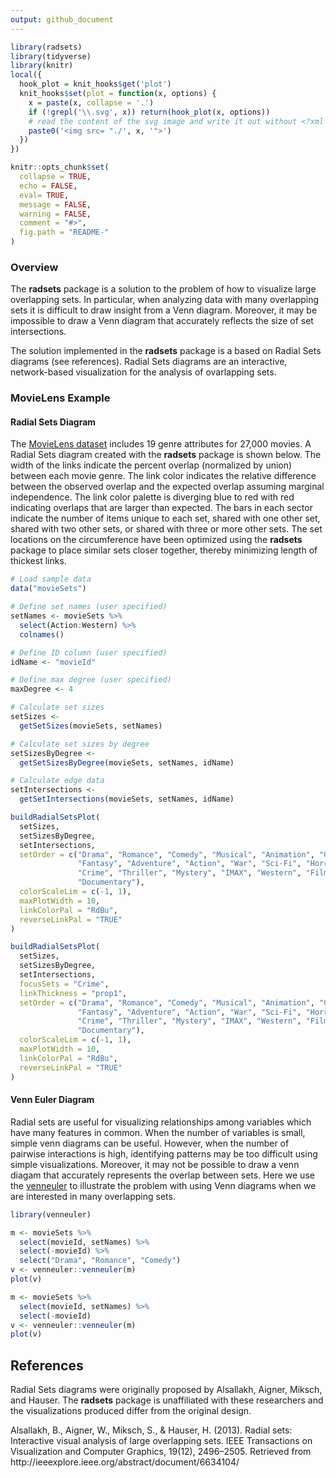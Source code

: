 ```yaml
---
output: github_document
---
```


<!-- README.md is generated from README.Rmd. Please edit that file -->

```r
library(radsets)
library(tidyverse)
library(knitr)
local({
  hook_plot = knit_hooks$get('plot')
  knit_hooks$set(plot = function(x, options) {
    x = paste(x, collapse = '.')
    if (!grepl('\\.svg', x)) return(hook_plot(x, options))
    # read the content of the svg image and write it out without <?xml ... ?>
    paste0('<img src= "./', x, '">')
  })
})
```

```r
knitr::opts_chunk$set(
  collapse = TRUE,
  echo = FALSE, 
  eval= TRUE,
  message = FALSE, 
  warning = FALSE,
  comment = "#>",
  fig.path = "README-"
)
```

### Overview
The **radsets** package is a solution to the problem of how to visualize large overlapping sets. In particular, when analyzing data with many overlapping sets it is difficult to draw insight from a Venn diagram. Moreover, it may be impossible to draw a Venn diagram that accurately reflects the size of set intersections.

The solution implemented in the **radsets** package is a based on Radial Sets diagrams (see references). Radial Sets diagrams are an interactive, network-based visualization for the analysis of ovarlapping sets.

### MovieLens Example
#### Radial Sets Diagram
The [MovieLens dataset](https://grouplens.org/datasets/movielens/20m/) includes 
19 genre attributes for 27,000 movies. A Radial Sets diagram created with the **radsets** package is shown below. The width of the links indicate the percent overlap (normalized by union) between each movie genre. The link color indicates the relative difference between the observed overlap and the expected overlap assuming marginal independence. The link color palette is diverging blue to red with red indicating overlaps that are larger than expected. The bars in each sector indicate the number of items unique to each set, shared with one other set, shared with two other sets, or shared with three or more other sets. The set locations on the circumference have been optimized using the **radsets** package to place similar sets closer together, thereby minimizing length of thickest links.

```r
# Load sample data
data("movieSets")

# Define set names (user specified)
setNames <- movieSets %>%
  select(Action:Western) %>%
  colnames()

# Define ID column (user specified)
idName <- "movieId"

# Define max degree (user specified)
maxDegree <- 4

# Calculate set sizes
setSizes <-
  getSetSizes(movieSets, setNames)

# Calculate set sizes by degree
setSizesByDegree <-
  getSetSizesByDegree(movieSets, setNames, idName)

# Calculate edge data
setIntersections <-
  getSetIntersections(movieSets, setNames, idName)

buildRadialSetsPlot(
  setSizes,
  setSizesByDegree,
  setIntersections,
  setOrder = c("Drama", "Romance", "Comedy", "Musical", "Animation", "Children", 
               "Fantasy", "Adventure", "Action", "War", "Sci-Fi", "Horror", 
               "Crime", "Thriller", "Mystery", "IMAX", "Western", "Film-Noir", 
               "Documentary"),
  colorScaleLim = c(-1, 1),
  maxPlotWidth = 10,
  linkColorPal = "RdBu",
  reverseLinkPal = "TRUE"
)
```

```r

buildRadialSetsPlot(
  setSizes,
  setSizesByDegree,
  setIntersections,
  focusSets = "Crime",
  linkThickness = "prop1",
  setOrder = c("Drama", "Romance", "Comedy", "Musical", "Animation", "Children", 
               "Fantasy", "Adventure", "Action", "War", "Sci-Fi", "Horror", 
               "Crime", "Thriller", "Mystery", "IMAX", "Western", "Film-Noir", 
               "Documentary"),
  colorScaleLim = c(-1, 1),
  maxPlotWidth = 10,
  linkColorPal = "RdBu",
  reverseLinkPal = "TRUE"
)
```

#### Venn Euler Diagram
Radial sets are useful for visualizing relationships among variables which have many features in common. When the number of variables is small, simple venn diagrams can be useful. However, when the number of pairwise interactions is high, identifying patterns may be too difficult using simple visualizations. Moreover, it may not be possible to draw a venn diagam that accurately represents the overlap between sets. Here we use the [venneuler](https://cran.r-project.org/package=venneuler) to illustrate the problem with using Venn diagrams when we are interested in many overlapping sets.


```r

library(venneuler)

m <- movieSets %>% 
  select(movieId, setNames) %>% 
  select(-movieId) %>% 
  select("Drama", "Romance", "Comedy")
v <- venneuler::venneuler(m)
plot(v)

```


```r

m <- movieSets %>% 
  select(movieId, setNames) %>% 
  select(-movieId)
v <- venneuler::venneuler(m)
plot(v)
```

## References
Radial Sets diagrams were originally proposed by Alsallakh, Aigner, Miksch, and Hauser. The **radsets** package is unaffiliated with these researchers and the visualizations produced differ from the original design.

Alsallakh, B., Aigner, W., Miksch, S., & Hauser, H. (2013). Radial sets: Interactive visual analysis of large overlapping sets. IEEE Transactions on Visualization and Computer Graphics, 19(12), 2496–2505. Retrieved from http://ieeexplore.ieee.org/abstract/document/6634104/
